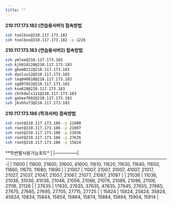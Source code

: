 ```yaml
---
title: ""
---
```


**210.117.173.182 (연습용서버1) 접속방법**
```bash
ssh toolbox@210.117.173.182
ssh toolbox@210.117.173.182 -p 1226
```

**210.117.173.183 (연습용서버2) 접속방법**
```bash
ssh ymlee@210.117.173.183
ssh kjh010120@210.117.173.183
ssh gkem0222@210.117.173.183
ssh dyoluv12@210.117.173.183
ssh teq040810@210.117.173.183
ssh sg897652@210.117.173.183
ssh ksw628@210.117.173.183
ssh cktkdwls111@210.117.173.183
ssh gahee7682@210.117.173.183
ssh jkshhs73@210.117.173.183
```

**210.117.173.186 (학과서버) 접속방법**
```bash
ssh root@210.117.173.186 -p 11600
ssh root@210.117.173.186 -p 21007
ssh root@210.117.173.186 -p 21036
ssh root@210.117.173.186 -p 27635
ssh root@210.117.173.186 -p 15824
```

**학번별사용가능포트*
                         |
|---------------|-------------------------------------------------------------------------------------------------------------|
| 11600    | 11600, 21600, 31600, 41600, 11610, 11620, 11630, 11640, 11650, 11660, 11670, 11680, 11690                     |
| 21007    | 11007, 21007, 31007, 41007, 21017, 21027, 21037, 21047, 21057, 21067, 21077, 21087, 21097                     |
| 21036    | 11036, 21036, 31036, 41036, 21046, 21056, 21066, 21076, 21086, 21096, 21106, 21116, 21126                     |
| 27635    | 17635, 27635, 37635, 47635, 27645, 27655, 27665, 27675, 27685, 27695, 27705, 27715, 27725                     |
| 15824    | 15824, 25824, 35824, 45824, 15834, 15844, 15854, 15864, 15874, 15884, 15894, 15904, 15914                     |